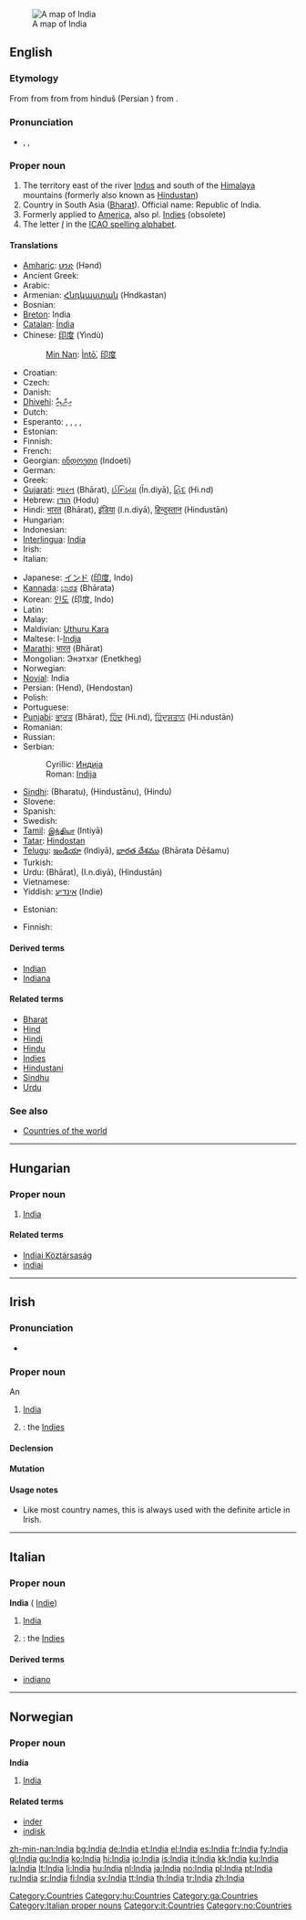 {{also|india}}
[[Image:Map India.png|thumb|right|A map of India]]
==English==
{{wikipedia}}
{{wikipedia|India (word)}}

===Etymology===
From {{etyl|la|en}} {{term|India|lang=la}} from {{etyl|grc|en}} {{term|Ἰνδία|tr=India|lang=grc|sc=polytonic}} from {{term|Ἰνδός||Indus River|tr=Indos|lang=grc|sc=polytonic}} from {{etyl|peo|en}} hinduš {{rfscript|Old Persian Cuneiform}} (Persian {{term|هند|lang=fa|tr=Hend|sc=fa-Arab}}) from {{etyl|sa|en}}  {{term|||river|tr=sindhu|lang=sa|sc=Deva}} {{rfscript|Devanagari|lang=sa}}.

===Pronunciation===
* {{enPR|ĭnʹdēə}}, {{IPA|/ˈɪndiə/}}, {{SAMPA|/"Indi@/}}

===Proper noun===
{{en-proper noun}}

# The territory east of the river [[Indus]] and south of the [[Himalaya]] mountains (formerly also known as [[Hindustan]])
# Country in South Asia ([[Bharat]]). Official name: Republic of India.
# Formerly applied to [[America]], also pl. [[Indies]] (obsolete)
# The letter ''[[I]]'' in the [[ICAO spelling alphabet]].

====Translations====
{{trans-top|the country}}
* [[Amharic]]: [[ህንድ]] (Hənd)
* Ancient Greek: {{tø|grc|Ἰνδία|tr=India|sc=polytonic}}
* Arabic: {{t-|ar|الهند|tr=al-Hind|sc=Arab}}
* Armenian: [[Հնդկաստան]] (Hndkastan)
* Bosnian: {{t-|bs|Indija|f}}
* [[Breton]]: India
* [[Catalan]]: [[Índia]] {{f}}
* Chinese: [[印度]] (Yìndù)
*: [[Min Nan]]: [[Ìntō͘]], [[印度]]
* Croatian: {{t+|hr|Indija|f}}
* Czech: {{t+|cs|Indie|f}}
* Danish: {{t-|da|Indien}}
* [[Dhivehi]]: [[އިންޑިއާ]] {{unicode|(Inḋi’ā)}}
* Dutch: {{t+|nl|India}}
* Esperanto: {{t-|eo|Barato|xs=Esperanto}}, {{t-|eo|Hindujo|xs=Esperanto}}, {{t-|eo|Hindio|xs=Esperanto}}, {{t-|eo|Bharato|xs=Esperanto}}, {{t-|eo|Hinda Unio|xs=Esperanto}}
* Estonian: {{t+|et|India}}
* Finnish: {{t+|fi|Intia}}
* French: {{t+|fr|Inde|f}}
* Georgian: [[ინდოეთი]] (Indoeti)
* German: {{t+|de|Indien|n}}
* Greek: {{t|el|Ινδία|tr=Indía|f}}
* [[Gujarati]]: [[ભારત]] (Bhārat), [[ઈન્ડિયા]] (Īn.diyā), [[હિંદ]] (Hi.nd)
* Hebrew: [[הודו]] (Hodu)
* Hindi: [[भारत]] (Bhārat), [[इंडिया]] (I.n.diyā), [[हिन्दुस्तान]] (Hindustān)
* Hungarian: {{t+|hu|India}}
* Indonesian: {{t-|id|India|xs=Indonesian}}
* [[Interlingua]]: [[India#Interlingua|India]]
* Irish: {{t-|ga|India|xs=Irish}}
* Italian: {{t+|it|India|f}}
{{trans-mid}}
* Japanese: [[インド]] ([[印度]], Indo)
* [[Kannada]]: [[ಭಾರತ]] (Bhārata)
* Korean: [[인도]] (印度, Indo)
* Latin: {{t+|la|India|f}}
* Malay: {{t-|ms|India|xs=Malay}}
* Maldivian: [[Uthuru Kara]]
* Maltese: l-[[Indja]]
* [[Marathi]]: [[भारत]] (Bhārat)
* Mongolian: Энэтхэг (Enetkheg)
* Norwegian: {{t-|no|India}}
* [[Novial]]: India
* Persian: {{fa-Arab|[[هند]]}} (Hend), {{fa-Arab|[[هندوستان]]}} (Hendostan)
* Polish: {{t+|pl|Indie}}
* Portuguese: {{t+|pt|Índia|f}}
* [[Punjabi]]: [[ਭਾਰਤ]] (Bhārat), [[ਹਿੰਦ]] (Hi.nd), [[ਹਿੰਦੁਸਤਾਨ]] (Hi.ndustān)
* Romanian: {{t-|ro|India|f}}
* Russian: {{t+|ru|Индия|f|tr=Índija|sc=Cyrl}}
* Serbian:
*: Cyrillic: [[Индија#Serbian|Индија]] {{f}}
*: Roman: [[Indija#Serbian|Indija]] {{f}}
* [[Sindhi]]: {{SDchar|[[ڀارت]]}} (Bharatu), {{SDchar|[[هندستان]]}} (Hindustānu), {{SDchar|[[هند]]}} (Hindu)
* Slovene: {{t|sl|Indija}}
* Spanish: {{t+|es|India|f}}
* Swedish: {{t+|sv|Indien}}
* [[Tamil]]: [[இந்தியா]] (Intiyā)
* [[Tatar]]: [[Hindostan#Tatar|Hindostan]]
* [[Telugu]]: [[ఇండియా]] (Indiyā), [[భారత దేశము]] (Bhārata Dēšamu)
* Turkish: {{t+|tr|Hindistan}}
* Urdu: {{ur-Arab|[[بھارت]]}} (Bhārat), {{ur-Arab|[[انڈیا]]}} (I.n.diyā), {{ur-Arab|[[ہندوستان]]}} (Hindustān)
* Vietnamese: {{t-|vi|Ấn Độ|xs=Vietnamese}}
* Yiddish: [[אינדיע]] (Indie)
{{trans-bottom}}

{{trans-top|the letter "I"}}
* Estonian: {{t|et|Iida}}
{{trans-mid}}
* Finnish: {{t|fi|Iivari}}
{{trans-bottom}}

====Derived terms====
* [[Indian]]
* [[Indiana]]

====Related terms====
* [[Bharat]]
* [[Hind]]
* [[Hindi]]
* [[Hindu]]
* [[Indies]]
* [[Hindustani]]
* [[Sindhu]]
* [[Urdu]]

===See also===
* [[Appendix:Countries of the world|Countries of the world]]

[[Category:Countries]]

----

==Hungarian==
{{wikipedia|lang=hu}}

===Proper noun===
{{infl|hu|proper noun}}

# [[#English|India]]

====Related terms====
* [[Indiai Köztársaság]]
* [[indiai]]

[[Category:hu:Countries]]

----

==Irish==

===Pronunciation===
* {{IPA|lang=ga|[ˈɪnʲdʲiə]}}

===Proper noun===
An {{infl|ga|proper noun|g=f}}
{{infl|ga|proper noun}}

# [[#English|India]]
# {{plural}}: the [[Indies]]

====Declension====
{{ga noun f4|I|ndia|ndiacha}}

====Mutation====
{{ga mut vowel|uc=yes}}

====Usage notes====
* Like most country names, this is always used with the definite article in Irish.

[[Category:ga:Countries]]

----

==Italian==
{{wikipedia|lang=it}}

===Proper noun===
'''India''' {{f}}  ({{plural}} [[Indie]])

# [[#English|India]]
# {{plural}}: the [[Indies]]

====Derived terms====
* [[indiano]]

[[Category:Italian proper nouns]]
[[Category:it:Countries]]

----

==Norwegian==

===Proper noun===
'''India'''

# [[#English|India]]

====Related terms====
* [[inder]]
* [[indisk]]

[[Category:no:Countries]]

[[zh-min-nan:India]]
[[bg:India]]
[[de:India]]
[[et:India]]
[[el:India]]
[[es:India]]
[[fr:India]]
[[fy:India]]
[[gl:India]]
[[gu:India]]
[[ko:India]]
[[hi:India]]
[[io:India]]
[[is:India]]
[[it:India]]
[[kk:India]]
[[ku:India]]
[[la:India]]
[[lt:India]]
[[li:India]]
[[hu:India]]
[[nl:India]]
[[ja:India]]
[[no:India]]
[[pl:India]]
[[pt:India]]
[[ru:India]]
[[sr:India]]
[[fi:India]]
[[sv:India]]
[[tt:India]]
[[th:India]]
[[tr:India]]
[[zh:India]]